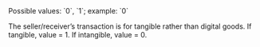 <ResponseField name="transaction_is_tangible" type="string">
Possible values: `0`, `1`; example: `0`

The seller/receiver’s transaction is for tangible rather than digital goods. If tangible, value = 1. If intangible, value = 0.
</ResponseField>
